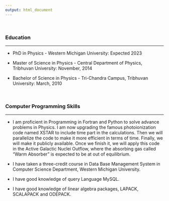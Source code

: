 ```yaml
---
output: html_document
---
```


\


### Education

---

* PhD	in Physics - Western Michigan University: Expected 2023



* Master of Science in Physics - Central Department of Physics, Tribhuvan University: November, 2014



* Bachelor of Science	in Physics  - Tri-Chandra Campus, Tribhuvan University: 	March, 2010


\



### Computer Programming Skills

---

* I am proficient in Programming in Fortran and Python to solve advance problems in Physics. I am now upgrading the famous photoionization code named XSTAR to include time part in the calculations. Then we will parallelize the code to make it more efficient in terms of time. Finally, we will make it publicly available. Once we finish it, we will apply this code in the Active Galactic Nuclei Outflow, where the absorbing gas called “Warm Absorber” is expected to be at out of equilibrium.


* I have taken a three-credit course in Data Base Management System in Computer Science Department, Western Michigan University.

* I have good knowledge of query Language MySQL.

* I have good knowledge of linear algebra packages, LAPACK, SCALAPACK and ODEPACK.


